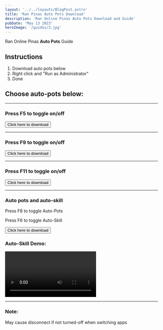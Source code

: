 ```yaml
---
layout: '../../layouts/BlogPost.astro'
title: 'Ran Pinas Auto Pots Download'
description: 'Ran Online Pinas Auto Pots Download and Guide'
pubDate: 'May 13 2023'
heroImage: '/guides/3.jpg'
---
```


Ran Online Pinas **Auto Pots** Guide

## Instructions

1. Download auto pots below
2. Right click and "Run as Administrator"
3. Done

## Choose auto-pots below:

---

### Press F5 to toggle on/off

<form method="get" action="/autopots/F5_AutoKamay.exe">
  <button type="submit">
    <span class="underline text-2xl text-bir-text-green">
      Click here to download
    </span>
  </button>
</form>

---

### Press F9 to toggle on/off

<form method="get" action="/autopots/F9__ON_AND_OFF.exe">
  <button type="submit">
    <span class="underline text-2xl text-bir-text-green">
      Click here to download
    </span>
  </button>
</form>

---

### Press F11 to toggle on/off

<form method="get" action="/autopots/F11_AUTO_POTS.exe">
  <button type="submit">
    <span class="underline text-2xl text-bir-text-green">
      Click here to download
    </span>
  </button>
</form>

---

### Auto pots and auto-skill

Press F8 to toggle Auto-Pots

Press F6 to toggle Auto-Skill

<form method="get" action="/autopots/F8_Auto_Pots_F6_Auto_Skill.exe">
  <button type="submit">
    <span class="underline text-2xl text-bir-text-green">
      Click here to download
    </span>
  </button>
</form>

### Auto-Skill Demo:

<video class="w-full h-auto aspect-video" controls>
  <source src="/demo/auto-skill-hotkey.mp4" type="video/mp4" />
  Your browser does not support the video tag.
</video>

---

### Note:

May cause disconnect if not turned-off when switching apps

